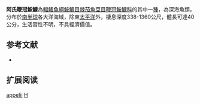 {{Speciesbox
| name = 阿氏鞭冠鮟鱇
| image = Prickly anglerfish.jpg
| image_width = 250px
| image_caption = 
| status = NE
| status_system = IUCN3.1
| genus = Himantolophus
| species = appelii
| authority = [[Clarke|Clarke]], 1878
| synonyms = *''Aegaeonichthys appelii,Clarke, 1878 ''
}}
'''阿氏鞭冠鮟鱇'''為[[輻鰭魚綱|輻鰭魚綱]][[鮟鱇目|鮟鱇目]][[棘茄魚亞目|棘茄魚亞目]][[鞭冠鮟鱇科|鞭冠鮟鱇科]]的其中一[[種|種]]，為深海魚類，分布於[[南半球|南半球]]各大洋海域，除東[[太平洋|太平洋]]外，棲息深度338-1360公尺，體長可達40公分，生活習性不明，不具經濟價值。
==参考文献==
*{{FishBase_species|genus=Himantolophus|species=appelii |year=2014|month=2}}

== 扩展阅读 ==
{{refbegin}}
{{wikispecies-inline|Himantolophus appelii |阿氏鞭冠鮟鱇}}
{{refend}}
{{Taxonbar|from=Q823068}}

[[Category:鞭冠鮟鱇屬|appelii]]
[[Category:1878年描述的魚類|H]]


{{魚類小作品}}